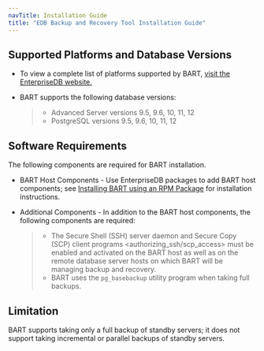 ```yaml
---
navTitle: Installation Guide
title: "EDB Backup and Recovery Tool Installation Guide"
---
```


<div id="requirements_overview" class="registered_link"></div>


## Supported Platforms and Database Versions

-   To view a complete list of platforms supported by BART, [visit the EnterpriseDB website.](https://www.enterprisedb.com/services-support/edb-supported-products-and-platforms)

-   BART supports the following database versions:

    > -   Advanced Server versions 9.5, 9.6, 10, 11, 12
    > -   PostgreSQL versions 9.5, 9.6, 10, 11, 12

## Software Requirements

The following components are required for BART installation.





-   BART Host Components - Use EnterpriseDB packages to add BART host components; see [Installing BART using an RPM Package](#installing_bart_using_an_rpm_package) for installation instructions.

-   Additional Components - In addition to the BART host components, the following components are required:

    > -   The <span class="title-ref">Secure Shell (SSH) server daemon and Secure Copy (SCP) client programs &lt;authorizing\_ssh/scp\_access&gt;</span> must be enabled and activated on the BART host as well as on the remote database server hosts on which BART will be managing backup and recovery.
    > -   BART uses the `pg_basebackup` utility program when taking full backups.

## Limitation

BART supports taking only a full backup of standby servers; it does not support taking incremental or parallel backups of standby servers.
